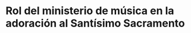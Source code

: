 Rol del ministerio de música en la adoración al Santísimo Sacramento
====================================================================